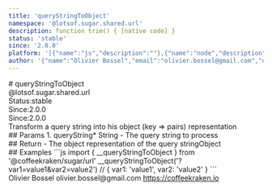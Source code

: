 ```yaml
---
title: 'queryStringToObject'
namespace: '@lotsof.sugar.shared.url'
description: function trim() { [native code] }
status: 'stable'
since: '2.0.0'
platform: '[{"name":"js","description":""},{"name":"node","description":""}]'
author: '{"name":"Olivier Bossel","email":"olivier.bossel@gmail.com","url":"https://coffeekraken.io"}'
---
```

<div class="docmap-mdx">
# queryStringToObject
<div class="_namespace">@lotsof.sugar.shared.url</div>
<div class="_metas">
<div class="_status"><span class="_status-label">Status:</span><span class="_status-value -stable">stable</span></div>
<div class="_since"><span class="_since-label">Since:</span><span class="_since-value">2.0.0</span></div>
<div class="_since"><span class="_since-label">Since:</span><span class="_since-value">2.0.0</span></div>
</div>
<div class="_description">
Transform a query string into his object (key => pairs) representation
</div>
<div class="_params">
## Params
1. <span class="_name">queryString<span class="_required">*</span></span><span class="_default"></span> <span class="_type">String</span>
   - The query string to process
</div>
<div class="_return">
## Return
- <span class="_description">The object representation of the query string</span><span class="_default"></span><span class="_type">Object</span>
</div>
<div class="_examples">
## Examples
```js
import { __queryStringToObject } from '@coffeekraken/sugar/url'
__queryStringToObject('?var1=value1&var2=value2') // { var1: 'value1', var2: 'value2' }
```
</div>
<div class="_author">
<span class="_name">Olivier Bossel</span>
<span class="_email">olivier.bossel@gmail.com</span>
<a href="https://coffeekraken.io" target="_blank" class="_url">https://coffeekraken.io</a>
</div>
</div>